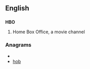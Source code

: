 {{see|hbo}}

==English==
{{wikipedia}}

==={{initialism}}===
'''HBO'''

# {{television}} Home Box Office, a movie channel

===Anagrams===
* {{alphagram|bho}}
* [[hob#English|hob]]